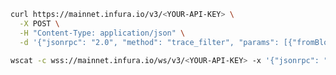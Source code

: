 
<Tabs>
  <TabItem value="curl">

```bash
curl https://mainnet.infura.io/v3/<YOUR-API-KEY> \
  -X POST \
  -H "Content-Type: application/json" \
  -d '{"jsonrpc": "2.0", "method": "trace_filter", "params": [{"fromBlock": "0x1", "toBlock": "0x21", "after": 2, "count": 2, "fromAddress": ["0xfe3b557e8fb62b89f4916b721be55ceb828dbd73"]}], "id": 415}'
```

  </TabItem>
  <TabItem value="WSS">

```bash
wscat -c wss://mainnet.infura.io/ws/v3/<YOUR-API-KEY> -x '{"jsonrpc": "2.0", "method": "trace_filter", "params": [{"fromBlock": "0x1", "toBlock": "0x21", "after": 2, "count":2, "fromAddress": ["0xfe3b557e8fb62b89f4916b721be55ceb828dbd73"]}], "id": 415}'
```

  </TabItem>
</Tabs>
